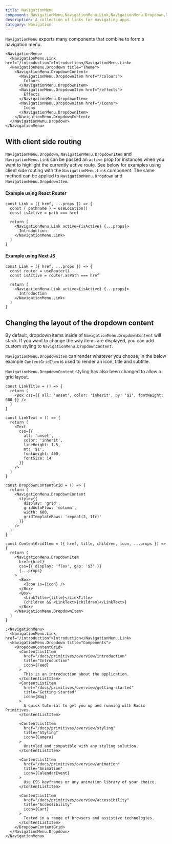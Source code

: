 ```yaml
---
title: NavigationMenu
component: NavigationMenu,NavigationMenu.Link,NavigationMenu.Dropdown,NavigationMenu.DropdownContent,NavigationMenu.DropdownItem
description: A collection of links for navigating apps.
category: Navigation
---
```


`NavigationMenu` exports many components that combine to form a navigation menu.

```tsx preview
<NavigationMenu>
  <NavigationMenu.Link href="/introduction">Introduction</NavigationMenu.Link>
  <NavigationMenu.Dropdown title="Theme">
    <NavigationMenu.DropdownContent>
      <NavigationMenu.DropdownItem href="/colours">
        Colours
      </NavigationMenu.DropdownItem>
      <NavigationMenu.DropdownItem href="/effects">
        Effects
      </NavigationMenu.DropdownItem>
      <NavigationMenu.DropdownItem href="/icons">
        Icons
      </NavigationMenu.DropdownItem>
    </NavigationMenu.DropdownContent>
  </NavigationMenu.Dropdown>
</NavigationMenu>
```

## With client side routing

`NavigationMenu.Dropdown`, `NavigationMenu.DropdownItem` and `NavigationMenu.Link` can be passed an `active` prop for instances when you want to highlight the currently active route. See below for examples using client side routing with the `NavigationMenu.Link` component. The same method can be applied to `NavigationMenu.Dropdown` and `NavigationMenu.DropdownItem`.

#### Example using React Router

```tsx
const Link = ({ href, ...props }) => {
  const { pathname } = useLocation()
  const isActive = path === href

  return (
    <NavigationMenu.Link active={isActive} {...props}>
      Introduction
    </NavigationMenu.Link>
  )
}
```

#### Example using Next JS

```tsx
const Link = ({ href, ...props }) => {
  const router = useRouter()
  const isActive = router.asPath === href

  return (
    <NavigationMenu.Link active={isActive} {...props}>
      Introduction
    </NavigationMenu.Link>
  )
}
```

## Changing the layout of the dropdown content

By default, dropdown items inside of `NavigationMenu.DropdownContent` will stack.
If you want to change the way items are displayed, you can add custom styling to `NavigationMenu.DropdownContent`.

`NavigationMenu.DropdownItem` can render whatever you choose, in the below example `ContentGridItem` is used to render an icon, title and subtitle.

`NavigationMenu.DropdownContent` styling has also been changed to allow a grid layout.

```tsx preview
const LinkTitle = () => {
  return (
    <Box css={{ all: 'unset', color: 'inherit', py: '$1', fontWeight: 600 }} />
  )
}

const LinkText = () => {
  return (
    <Text
      css={{
        all: 'unset',
        color: 'inherit',
        lineHeight: 1.5,
        mt: '$1',
        fontWeight: 400,
        fontSize: 14
      }}
    />
  )
}

const DropdownContentGrid = () => {
  return (
    <NavigationMenu.DropdownContent
      style={{
        display: 'grid',
        gridAutoFlow: 'column',
        width: 600,
        gridTemplateRows: 'repeat(2, 1fr)'
      }}
    />
  )
}

const ContentGridItem = ({ href, title, children, icon, ...props }) => {
  return (
    <NavigationMenu.DropdownItem
      href={href}
      css={{ display: 'flex', gap: '$3' }}
      {...props}
    >
      <Box>
        <Icon is={icon} />
      </Box>
      <Box>
        <LinkTitle>{title}</LinkTitle>
        {children && <LinkText>{children}</LinkText>}
      </Box>
    </NavigationMenu.DropdownItem>
  )
}

;<NavigationMenu>
  <NavigationMenu.Link href="/introduction">Introduction</NavigationMenu.Link>
  <NavigationMenu.Dropdown title="Components">
    <DropdownContentGrid>
      <ContentListItem
        href="/docs/primitives/overview/introduction"
        title="Introduction"
        icon={Feed}
      >
        This is an introduction about the application.
      </ContentListItem>
      <ContentListItem
        href="/docs/primitives/overview/getting-started"
        title="Getting Started"
        icon={Bag}
      >
        A quick tutorial to get you up and running with Radix Primitives.
      </ContentListItem>

      <ContentListItem
        href="/docs/primitives/overview/styling"
        title="Styling"
        icon={Camera}
      >
        Unstyled and compatible with any styling solution.
      </ContentListItem>

      <ContentListItem
        href="/docs/primitives/overview/animation"
        title="Animation"
        icon={CalendarEvent}
      >
        Use CSS keyframes or any animation library of your choice.
      </ContentListItem>

      <ContentListItem
        href="/docs/primitives/overview/accessibility"
        title="Accessibility"
        icon={Cart}
      >
        Tested in a range of browsers and assistive technologies.
      </ContentListItem>
    </DropdownContentGrid>
  </NavigationMenu.Dropdown>
</NavigationMenu>
```
